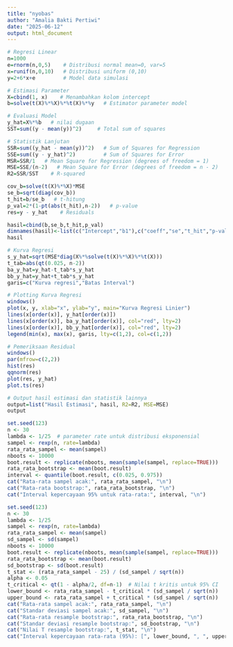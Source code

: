 ---
title: "nyobas"
author: "Amalia Bakti Pertiwi"
date: "2025-06-12"
output: html_document
---

```{r}
# Regresi Linear
n=1000
e=rnorm(n,0,5)    # Distribusi normal mean=0, var=5
x=runif(n,0,10)   # Distribusi uniform (0,10)
y=2+6*x+e         # Model data simulasi

# Estimasi Parameter
X=cbind(1, x)    # Menambahkan kolom intercept
b=solve(t(X)%*%X)%*%t(X)%*%y   # Estimator parameter model

# Evaluasi Model
y_hat=X%*%b   # nilai dugaan
SST=sum((y - mean(y))^2)     # Total sum of squares

# Statistik Lanjutan
SSR=sum((y_hat - mean(y))^2)   # Sum of Squares for Regression
SSE=sum((y - y_hat)^2)         # Sum of Squares for Error
MSR=SSR/1   # Mean Square for Regression (degrees of freedom = 1)
MSE=SSE/(n-2)   # Mean Square for Error (degrees of freedom = n - 2)
R2=SSR/SST    # R-squared

cov_b=solve(t(X)%*%X)*MSE
se_b=sqrt(diag(cov_b))
t_hit=b/se_b   # t-hitung
p_val=2*(1-pt(abs(t_hit),n-2))   # p-value
res=y - y_hat    # Residuals

hasil=cbind(b,se_b,t_hit,p_val)
dimnames(hasil)<-list(c("Intercept","b1"),c("coeff","se","t_hit","p-value"))
hasil

# Kurva Regresi
s_y_hat=sqrt(MSE*diag(X%*%solve(t(X)%*%X)%*%t(X)))
t_tab=abs(qt(0.025, n-2))
ba_y_hat=y_hat-t_tab*s_y_hat
bb_y_hat=y_hat+t_tab*s_y_hat
garis=c("Kurva regresi","Batas Interval")

# Plotting Kurva Regresi
windows()
plot(x, y, xlab="x", ylab="y", main="Kurva Regresi Linier")
lines(x[order(x)], y_hat[order(x)])
lines(x[order(x)], ba_y_hat[order(x)], col="red", lty=2)
lines(x[order(x)], bb_y_hat[order(x)], col="red", lty=2)
legend(min(x), max(x), garis, lty=c(1,2), col=c(1,2))

# Pemeriksaan Residual
windows()
par(mfrow=c(2,2))
hist(res)
qqnorm(res)
plot(res, y_hat)
plot.ts(res)

# Output hasil estimasi dan statistik lainnya
output=list("Hasil Estimasi", hasil, R2=R2, MSE=MSE)
output

```
```{r}
set.seed(123)
n <- 30
lambda <- 1/25  # parameter rate untuk distribusi eksponensial
sampel <- rexp(n, rate=lambda)
rata_rata_sampel <- mean(sampel)
nboots <- 10000
boot.result <- replicate(nboots, mean(sample(sampel, replace=TRUE)))
rata_rata_bootstrap <- mean(boot.result)
interval <- quantile(boot.result, c(0.025, 0.975))
cat("Rata-rata sampel acak:", rata_rata_sampel, "\n")
cat("Rata-rata bootstrap:", rata_rata_bootstrap, "\n")
cat("Interval kepercayaan 95% untuk rata-rata:", interval, "\n")

```
```{r}
set.seed(123)
n <- 30
lambda <- 1/25  
sampel <- rexp(n, rate=lambda)
rata_rata_sampel <- mean(sampel)
sd_sampel <- sd(sampel)
nboots <- 10000
boot.result <- replicate(nboots, mean(sample(sampel, replace=TRUE)))
rata_rata_bootstrap <- mean(boot.result)
sd_bootstrap <- sd(boot.result)
t_stat <- (rata_rata_sampel - 25) / (sd_sampel / sqrt(n))
alpha <- 0.05
t_critical <- qt(1 - alpha/2, df=n-1)  # Nilai t kritis untuk 95% CI
lower_bound <- rata_rata_sampel - t_critical * (sd_sampel / sqrt(n))
upper_bound <- rata_rata_sampel + t_critical * (sd_sampel / sqrt(n))
cat("Rata-rata sampel acak:", rata_rata_sampel, "\n")
cat("Standar deviasi sampel acak:", sd_sampel, "\n")
cat("Rata-rata resample bootstrap:", rata_rata_bootstrap, "\n")
cat("Standar deviasi resample bootstrap:", sd_bootstrap, "\n")
cat("Nilai T resample bootstrap:", t_stat, "\n")
cat("Interval kepercayaan rata-rata (95%): [", lower_bound, ", ", upper_bound, "]\n")

```


